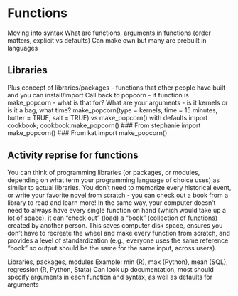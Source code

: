 # Functions
Moving into syntax
What are functions, arguments in functions (order matters, explicit vs defaults)
Can make own but many are prebuilt in languages

## Libraries
Plus concept of libraries/packages - functions that other people have built and you can install/import
Call back to popcorn - if function is make_popcorn - what is that for? What are your arguments - is it kernels or is it a bag, what time?
make_popcorn(type = kernels, time = 15 minutes, butter = TRUE, salt = TRUE) vs make_popcorn() with defaults
import cookbook; cookbook.make_popcorn()
### From stephanie import make_popcorn()
### From kat import make_popcorn()

## Activity reprise for functions

You can think of programming libraries (or packages, or modules, depending on what term your programming language of choice uses) as similar to actual libraries. You don't need to memorize every historical event, or write your favorite novel from scratch - you can check out a book from a library to read and learn more! In the same way, your computer doesn't need to always have every single function on hand (which would take up a lot of space), it can "check out" (load) a "book" (collection of functions) created by another person. This saves computer disk space, ensures you don't have to recreate the wheel and make every function from scratch, and provides a level of standardization (e.g., everyone uses the same reference "book" so output should be the same for the same input, across users).\



Libraries, packages, modules
Example: min (R), max (Python), mean (SQL), regression (R, Python, Stata)
Can look up documentation, most should specify arguments in each function and syntax, as well as defaults for arguments 
